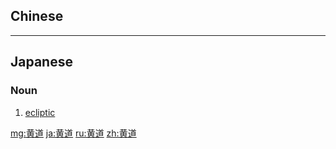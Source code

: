 {{also|黃道}}
==Chinese==
{{zh-see|黃道}}

----

==Japanese==
{{ja-kanjitab|こう|どう|yomi=on}}

===Noun===
{{ja-noun|こうどう}}

# [[ecliptic]]

[[mg:黄道]]
[[ja:黄道]]
[[ru:黄道]]
[[zh:黄道]]